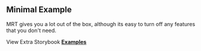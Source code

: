 
<Head>
  <title>Material React Table Docs - Minimal Example</title>
</Head>

## Minimal Example

MRT gives you a lot out of the box, although its easy to turn off any features that you don't need.

<Example />

View Extra Storybook **[Examples](https://www.material-react-table.dev/?path=/story/prop-playground--minimum-features)**
